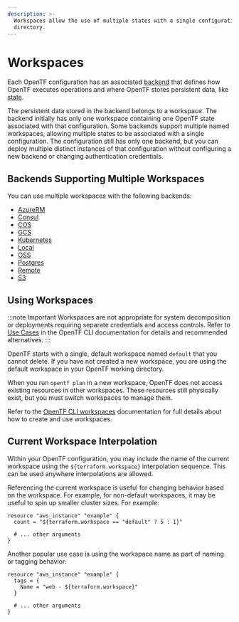 ```yaml
---
description: >-
  Workspaces allow the use of multiple states with a single configuration
  directory.
---
```


# Workspaces

Each OpenTF configuration has an associated [backend](/docs/language/settings/backends/configuration) that defines how OpenTF executes operations and where OpenTF stores persistent data, like [state](/docs/language/state/purpose).

The persistent data stored in the backend belongs to a workspace. The backend initially has only one workspace containing one OpenTF state associated with that configuration. Some backends support multiple named workspaces, allowing multiple states to be associated with a single configuration. The configuration still has only one backend, but you can deploy multiple distinct instances of that configuration without configuring a new backend or changing authentication
credentials.

## Backends Supporting Multiple Workspaces

You can use multiple workspaces with the following backends:

- [AzureRM](/docs/language/settings/backends/azurerm)
- [Consul](/docs/language/settings/backends/consul)
- [COS](/docs/language/settings/backends/cos)
- [GCS](/docs/language/settings/backends/gcs)
- [Kubernetes](/docs/language/settings/backends/kubernetes)
- [Local](/docs/language/settings/backends/local)
- [OSS](/docs/language/settings/backends/oss)
- [Postgres](/docs/language/settings/backends/pg)
- [Remote](/docs/language/settings/backends/remote)
- [S3](/docs/language/settings/backends/s3)


## Using Workspaces

:::note Important
Workspaces are not appropriate for system decomposition or deployments requiring separate credentials and access controls. Refer to [Use Cases](/docs/cli/workspaces#use-cases) in the OpenTF CLI documentation for details and recommended alternatives.
:::

OpenTF starts with a single, default workspace named `default` that you cannot delete. If you have not created a new workspace, you are using the default workspace in your OpenTF working directory.

When you run `opentf plan` in a new workspace, OpenTF does not access existing resources in other workspaces. These resources still physically exist, but you must switch workspaces to manage them.

Refer to the [OpenTF CLI workspaces](/docs/cli/workspaces) documentation for full details about how to create and use workspaces.


## Current Workspace Interpolation

Within your OpenTF configuration, you may include the name of the current
workspace using the `${terraform.workspace}` interpolation sequence. This can
be used anywhere interpolations are allowed.

Referencing the current workspace is useful for changing behavior based
on the workspace. For example, for non-default workspaces, it may be useful
to spin up smaller cluster sizes. For example:

```hcl
resource "aws_instance" "example" {
  count = "${terraform.workspace == "default" ? 5 : 1}"

  # ... other arguments
}
```

Another popular use case is using the workspace name as part of naming or
tagging behavior:

```hcl
resource "aws_instance" "example" {
  tags = {
    Name = "web - ${terraform.workspace}"
  }

  # ... other arguments
}
```
